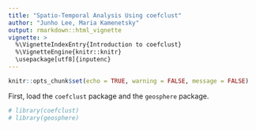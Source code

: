 ---
title: "Spatio-Temporal Analysis Using coefclust"
author: "Junho Lee, Maria Kamenetsky"
output: rmarkdown::html_vignette
vignette: >
  %\VignetteIndexEntry{Introduction to coefclust}
  %\VignetteEngine{knitr::knitr}
  \usepackage[utf8]{inputenc}
---

```{r setup, include=FALSE}
knitr::opts_chunk$set(echo = TRUE, warning = FALSE, message = FALSE)
```

First, load the `coefclust` package and the `geosphere` package.

```{r}
# library(coefclust)
# library(geosphere)
```

